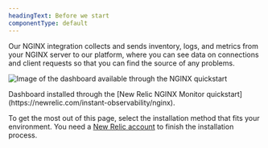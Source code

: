 ```yaml
---
headingText: Before we start
componentType: default
---
```


Our NGINX integration collects and sends inventory, logs, and metrics from your NGINX server to our platform, where you can see data on connections and client requests so that you can find the source of any problems.

<img
  title="NGINX quickstart dashboard"
  alt="Image of the dashboard available through the NGINX quickstart"
  src="/images/infrastructure_screenshot-nginx-dashboard-cropped..webp"
/>

<figcaption>
  Dashboard installed through the [New Relic NGINX Monitor quickstart](https://newrelic.com/instant-observability/nginx).
</figcaption>

To get the most out of this page, select the installation method that fits your environment. You need a [New Relic account](https://newrelic.com/signup) to finish the installation process.
